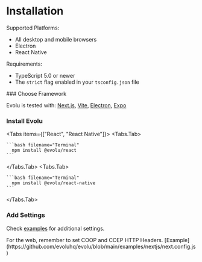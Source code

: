 
# Installation

Supported Platforms:

- All desktop and mobile browsers
- Electron
- React Native

Requirements:

- TypeScript 5.0 or newer
- The `strict` flag enabled in your `tsconfig.json` file

<Steps>
### Choose Framework

Evolu is tested with: [Next.js](https://nextjs.org), [Vite](https://vitejs.dev),
[Electron](https://www.electronjs.org), [Expo](https://expo.dev)

### Install Evolu

<Tabs items={["React", "React Native"]}>
  <Tabs.Tab>

    ```bash filename="Terminal"
      npm install @evolu/react
    ```

  </Tabs.Tab>
  <Tabs.Tab>

    ```bash filename="Terminal"
      npm install @evolu/react-native
    ```

  </Tabs.Tab>
</Tabs>

### Add Settings

Check [examples](https://github.com/evoluhq/evolu/tree/main/examples)
for additional settings.

<Callout type="warning" emoji="‼️">
  For the web, remember to set COOP and COEP HTTP Headers.
  [Example](https://github.com/evoluhq/evolu/blob/main/examples/nextjs/next.config.js)
</Callout>

</Steps>
